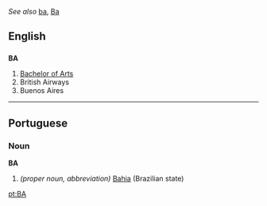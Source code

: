 ''See also'' [[ba]], [[Ba]]
==English==

==={{initialism}}===
'''BA'''

#[[Bachelor of Arts]]
#British Airways
#Buenos Aires

----

==Portuguese==
===Noun===
'''BA'''
#''(proper noun, abbreviation)'' [[Bahia]] (Brazilian state)

[[pt:BA]]